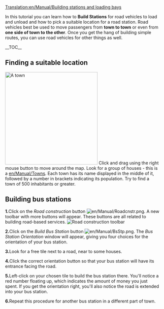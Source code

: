[[Translation:en/Manual/Building stations and loading bays]]
{{en/Manual/Tutorial/Navigation}}

In this tutorial you can learn how to '''Build Stations''' for road vehicles to load and unload and how to pick a suitable location for a road station. Road vehicles best be used to move passengers from '''town to town''' or even from '''one side of town to the other'''. Once you get the hang of building simple routes, you can use road vehicles for other things as well. 

__TOC__

==Finding a suitable location==
[[File:en/Manual/Tutorial bus 1.png|thumb|300px|right|A town]]
Click and drag using the right mouse button to move around the map. Look for a group of houses - this is a [[en/Manual/Towns]]. Each town has its name displayed in the middle of it, followed by a number in brackets indicating its population. Try to find a town of 500 inhabitants or greater.

==Building bus stations==
'''1.'''Click on the ''Road construction'' button [[File:en/Manual/Roadcnstr.png]]. A new toolbar with more buttons will appear. These buttons are all related to building road-based services.
[[File:en/Manual/Road constructionnew.png|none|frame|Road construction toolbar]]

'''2.'''Click on the ''Build Bus Station'' button [[File:en/Manual/BsStp.png]]. The ''Bus Station Orientation'' window will appear, giving you four choices for the orientation of your bus station.
 
'''3.'''Look for a free tile next to a road, near to some houses.
 
'''4.'''Click the correct orientation button so that your bus station will have its entrance facing the road.

'''5.'''Left-click on your chosen tile to build the bus station there. You'll notice a red number floating up, which indicates the amount of money you just spent. If you get the orientation right, you'll also notice the road is extended into your bus station.

'''6.'''Repeat this procedure for another bus station in a different part of town.